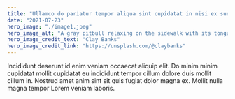 ```yaml
---
title: "Ullamco do pariatur tempor aliqua sint cupidatat in nisi ex sunt."
date: "2021-07-23"
hero_image: "./image1.jpeg"
hero_image_alt: "A gray pitbull relaxing on the sidewalk with its tongue hanging out"
hero_image_credit_text: "Clay Banks"
hero_image_credit_link: "https://unsplash.com/@claybanks"
---
```


Incididunt deserunt id enim veniam occaecat aliquip elit. Do minim minim cupidatat mollit cupidatat eu incididunt tempor cillum dolore duis mollit cillum in. Nostrud amet anim sint sit quis fugiat dolor magna ex. Mollit nulla magna tempor Lorem veniam laboris.